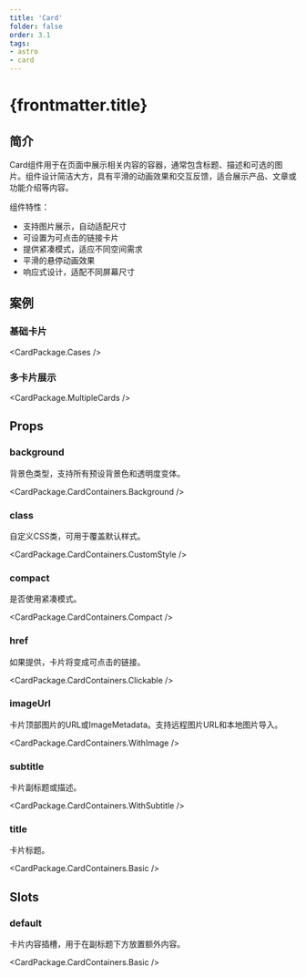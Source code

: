 ```yaml
---
title: 'Card'
folder: false
order: 3.1
tags:
- astro
- card
---
```



# {frontmatter.title}

## 简介

Card组件用于在页面中展示相关内容的容器，通常包含标题、描述和可选的图片。组件设计简洁大方，具有平滑的动画效果和交互反馈，适合展示产品、文章或功能介绍等内容。

组件特性：

- 支持图片展示，自动适配尺寸
- 可设置为可点击的链接卡片
- 提供紧凑模式，适应不同空间需求
- 平滑的悬停动画效果
- 响应式设计，适配不同屏幕尺寸

## 案例

### 基础卡片

<CardPackage.Cases />

### 多卡片展示

<CardPackage.MultipleCards />

## Props

### background

背景色类型，支持所有预设背景色和透明度变体。

<CardPackage.CardContainers.Background />

### class

自定义CSS类，可用于覆盖默认样式。

<CardPackage.CardContainers.CustomStyle />

### compact

是否使用紧凑模式。

<CardPackage.CardContainers.Compact />

### href

如果提供，卡片将变成可点击的链接。

<CardPackage.CardContainers.Clickable />

### imageUrl

卡片顶部图片的URL或ImageMetadata。支持远程图片URL和本地图片导入。

<CardPackage.CardContainers.WithImage />

### subtitle

卡片副标题或描述。

<CardPackage.CardContainers.WithSubtitle />

### title

卡片标题。

<CardPackage.CardContainers.Basic />

## Slots

### default

卡片内容插槽，用于在副标题下方放置额外内容。

<CardPackage.CardContainers.Basic />
